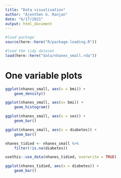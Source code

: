 ```yaml
---
title: "Data visualisation"
author: "Ajenthen G. Ranjan"
date: "6/17/2021"
output: html_document
---
```


```r
#load package
source(here::here("R/package-loading.R"))

#load the tidy dataset
load(here::here("data/nhanes_small.rda"))

```

# One variable plots
```r
ggplot(nhanes_small, aes(x = bmi)) +
    geom_density()

ggplot(nhanes_small, aes(x= bmi)) + 
    geom_histogram()
```
```r

ggplot(nhanes_small, aes(x = sex)) + 
    geom_bar()

ggplot(nhanes_small, aes(x = diabetes)) + 
    geom_bar()


```

```r

nhanes_tidied <- nhanes_small %>% 
    filter(!is.na(diabetes))

usethis::use_data(nhanes_tidied, overwrite = TRUE)

ggplot(nhanes_tidied, aes(x = diabetes)) + 
    geom_bar()

```

